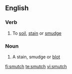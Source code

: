 ==English==

===Verb===
{{en-verb|smutches|smutching|smutched}}

# To [[soil]], [[stain]] or [[smudge]]

===Noun===
{{en-noun|es}}

# A stain, smudge or [[blot]]

[[fi:smutch]]
[[te:smutch]]
[[vi:smutch]]